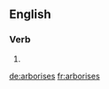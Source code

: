 ==English==

===Verb===
{{head|en|verb form}}

# {{en-third-person singular of|arborise}}

[[de:arborises]]
[[fr:arborises]]